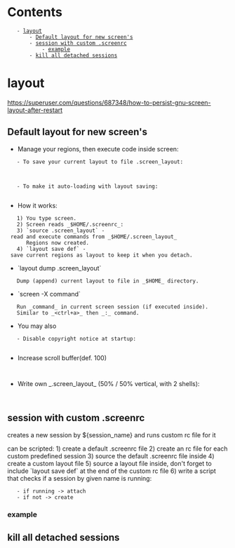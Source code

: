= Contents =
    - [[#layout|layout]]
        - [[#layout#Default layout for new screen's|Default layout for new screen's]]
        - [[#layout#session with custom .screenrc|session with custom .screenrc]]
            - [[#layout#session with custom .screenrc#example|example]]
        - [[#layout#kill all detached sessions|kill all detached sessions]]

= layout =
https://superuser.com/questions/687348/how-to-persist-gnu-screen-layout-after-restart

== Default layout for new screen's ==
* Manage your regions, then execute code inside screen:
    - To save your current layout to file .screen_layout:

	{{{class="brush: bash"
	rm -f $HOME/.screen_layout
	screen -X layout dump .screen_layout
	}}}

    - To make it auto-loading with layout saving:
	{{{class="brush: bash"
	echo source .screen_layout  >> $HOME/.screenrc
	echo layout save def >> $HOME/.screenrc
	}}}

* How it works:
    1) You type screen.
    2) Screen reads _$HOME/.screenrc_:
    3) `source .screen_layout` - read and execute commands from _$HOME/.screen_layout_
       Regions now created.
    4) `layout save def` - save current regions as layout to keep it when you detach.

* `layout dump .screen_layout`
    Dump (append) current layout to file in _$HOME_ directory.

* `screen -X command`
    Run _command_ in current screen session (if executed inside).
    Similar to _<ctrl+a>_ then _:_ command.

* You may also
    - Disable copyright notice at startup:
	{{{class="brush: bash"
	echo startup_message off >> $HOME/.screenrc
	}}}

* Increase scroll buffer(def. 100)
    {{{class="brush: bash"
    echo defscrollback 1000 >> $HOME/.screenrc
    }}}

* Write own _.screen_layout_ (50% / 50% vertical, with 2 shells):
    {{{class="brush: bash"
    split -v
    screen -t s1

    focus
    screen -t s2

    focus
    }}}

== session with custom .screenrc ==
creates a new session by ${session_name} and runs custom rc file for it
{{{class="brush: bash"
screen -S "${session_name}" -c ~/.screenrc_custom
}}}

can be scripted:
1) create a default .screenrc file
2) create an rc file for each custom predefined session
3) source the default .screenrc file inside
4) create a custom layout file
5) source a layout file inside, don't forget to include `layout save def` at the end of the custom rc file
6) write a script that checks if a session by given name is running:
    - if running -> attach
    - if not -> create

{{{class="brush: bash"
if [[ $(screen -ls | grep "${session_name}") ]] ; then
    screen -x "${session_name}"
else
    screen -S "${session_name}" -c ~/.screenrc_custom
fi
}}}

=== example ===


== kill all detached sessions ==
{{{class="brush: bash"
#!/bin/bash

screen -ls | grep Detached | cut -d. -f1 | awk '{print $1}' | xargs kill
}}}

